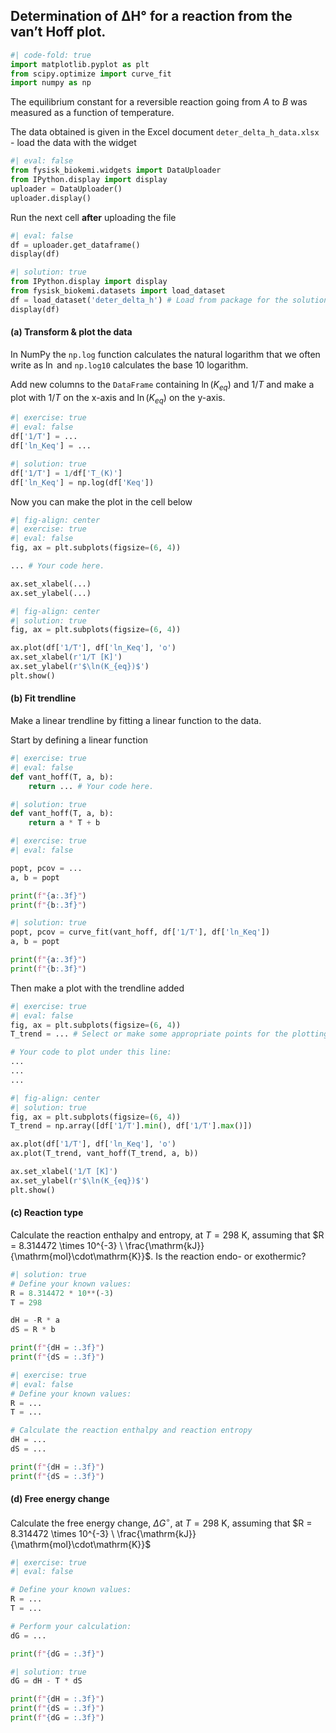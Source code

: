 ## Determination of ΔH° for a reaction from the van’t Hoff plot.
```python
#| code-fold: true
import matplotlib.pyplot as plt
from scipy.optimize import curve_fit
import numpy as np
```


The equilibrium constant for a reversible reaction going from $A$ to $B$ was measured as a function of temperature.
 
The data obtained is given in the Excel document `deter_delta_h_data.xlsx` - load the data with the widget 

```python
#| eval: false
from fysisk_biokemi.widgets import DataUploader
from IPython.display import display 
uploader = DataUploader()
uploader.display()
```

Run the next cell **after** uploading the file

```python
#| eval: false
df = uploader.get_dataframe()
display(df)
```

```python
#| solution: true
from IPython.display import display 
from fysisk_biokemi.datasets import load_dataset
df = load_dataset('deter_delta_h') # Load from package for the solution so it doesn't require to interact.
display(df)
```

#### (a) Transform & plot the data

::: {.callout-tip}
In NumPy the `np.log` function calculates the natural logarithm that we often write as $\ln$ and `np.log10` calculates the 
base 10 logarithm. 
:::

Add new columns to the `DataFrame` containing $\ln(K_{eq})$ and $1/T$ and make a plot 
with $1/T$ on the x-axis and $\ln(K_{eq})$ on the y-axis.

```python
#| exercise: true
#| eval: false
df['1/T'] = ...
df['ln_Keq'] = ...
```

```python
#| solution: true
df['1/T'] = 1/df['T_(K)']
df['ln_Keq'] = np.log(df['Keq'])
```

Now you can make the plot in the cell below

```python
#| fig-align: center
#| exercise: true
#| eval: false
fig, ax = plt.subplots(figsize=(6, 4))

... # Your code here.

ax.set_xlabel(...)
ax.set_ylabel(...)
```

```python
#| fig-align: center
#| solution: true
fig, ax = plt.subplots(figsize=(6, 4))

ax.plot(df['1/T'], df['ln_Keq'], 'o')
ax.set_xlabel(r'1/T [K]')
ax.set_ylabel(r'$\ln(K_{eq})$')
plt.show()
```

#### (b) Fit trendline

Make a linear trendline by fitting a linear function to the data. 

Start by defining a linear function

```python
#| exercise: true
#| eval: false
def vant_hoff(T, a, b):
    return ... # Your code here.
```

```python
#| solution: true
def vant_hoff(T, a, b):
    return a * T + b
```

```python
#| exercise: true
#| eval: false

popt, pcov = ...
a, b = popt

print(f"{a:.3f}")
print(f"{b:.3f}")
```

```python
#| solution: true
popt, pcov = curve_fit(vant_hoff, df['1/T'], df['ln_Keq'])
a, b = popt

print(f"{a:.3f}")
print(f"{b:.3f}")
```

Then make a plot with the trendline added 

```python
#| exercise: true
#| eval: false
fig, ax = plt.subplots(figsize=(6, 4))
T_trend = ... # Select or make some appropriate points for the plotting evaluating the trendline.

# Your code to plot under this line: 
...
...
...
```

```python
#| fig-align: center
#| solution: true
fig, ax = plt.subplots(figsize=(6, 4))
T_trend = np.array([df['1/T'].min(), df['1/T'].max()])

ax.plot(df['1/T'], df['ln_Keq'], 'o')
ax.plot(T_trend, vant_hoff(T_trend, a, b))

ax.set_xlabel('1/T [K]')
ax.set_ylabel(r'$\ln(K_{eq})$')
plt.show()
```

#### (c) Reaction type

Calculate the reaction enthalpy and entropy, at $T = 298 \ \mathrm{K}$, assuming that $R = 8.314472 \times 10^{-3} \ \frac{\mathrm{kJ}}{\mathrm{mol}\cdot\mathrm{K}}$. Is the reaction endo- or exothermic?

```python
#| solution: true
# Define your known values:
R = 8.314472 * 10**(-3)
T = 298

dH = -R * a
dS = R * b

print(f"{dH = :.3f}")
print(f"{dS = :.3f}")
```

```python
#| exercise: true
#| eval: false
# Define your known values:
R = ...
T = ...

# Calculate the reaction enthalpy and reaction entropy
dH = ...
dS = ...

print(f"{dH = :.3f}")
print(f"{dS = :.3f}")
```

#### (d) Free energy change

Calculate the free energy change, $\Delta G^\circ$, at $T = 298 \ \mathrm{K}$, assuming that $R = 8.314472 \times 10^{-3} \ \frac{\mathrm{kJ}}{\mathrm{mol}\cdot\mathrm{K}}$

```python
#| exercise: true
#| eval: false

# Define your known values:
R = ...
T = ...

# Perform your calculation: 
dG = ...

print(f"{dG = :.3f}")
```

```python
#| solution: true
dG = dH - T * dS

print(f"{dH = :.3f}")
print(f"{dS = :.3f}")
print(f"{dG = :.3f}")
```